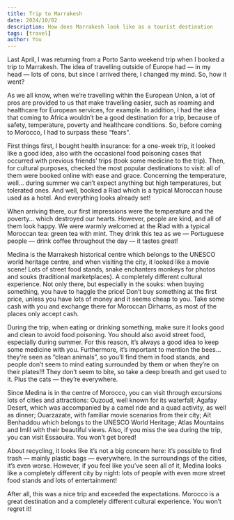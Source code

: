 ```yaml
---
title: Trip to Marrakesh
date: 2024/10/02
description: How does Marrakesh look like as a tourist destination
tags: [travel]
author: You
---
```


Last April, l was returning from a Porto Santo weekend trip when I booked a trip to Marrakesh. The idea of travelling outside of Europe had — in my head — lots of cons, but since I arrived there, I changed my mind. So, how it went?

As we all know, when we’re travelling within the European Union, a lot of pros are provided to us that make travelling easier, such as roaming and healthcare for European services, for example. In addition, I had the idea that coming to Africa wouldn’t be a good destination for a trip, because of safety, temperature, poverty and healthcare conditions. So, before coming to Morocco, I had to surpass these “fears”.

First things first, I bought health insurance: for a one-week trip, it looked like a good idea, also with the occasional food poisoning cases that occurred with previous friends’ trips (took some medicine to the trip). Then, for cultural purposes, checked the most popular destinations to visit: all of them were booked online with ease and grace. Concerning the temperature, well… during summer we can’t expect anything but high temperatures, but tolerated ones. And well, booked a Riad which is a typical Moroccan house used as a hotel. And everything looks already set!

When arriving there, our first impressions were the temperature and the poverty… which destroyed our hearts. However, people are kind, and all of them look happy. We were warmly welcomed at the Riad with a typical Moroccan tea: green tea with mint. They drink this tea as we — Portuguese people — drink coffee throughout the day — it tastes great!

Medina is the Marrakesh historical centre which belongs to the UNESCO world heritage centre, and when visiting the city, it looked like a movie scene! Lots of street food stands, snake enchanters monkeys for photos and souks (traditional marketplaces). A completely different cultural experience. Not only there, but especially in the souks: when buying something, you have to haggle the price! Don’t buy something at the first price, unless you have lots of money and it seems cheap to you. Take some cash with you and exchange there for Moroccan Dirhams, as most of the places only accept cash.

During the trip, when eating or drinking something, make sure it looks good and clean to avoid food poisoning. You should also avoid street food, especially during summer. For this reason, it’s always a good idea to keep some medicine with you. Furthermore, it’s important to mention the bees… they’re seen as “clean animals”, so you’ll find them in food stands, and people don’t seem to mind eating surrounded by them or when they’re on their plates!!! They don’t seem to bite, so take a deep breath and get used to it. Plus the cats — they’re everywhere.

Since Medina is in the centre of Morocco, you can visit through excursions lots of cities and attractions: Ouzoud, well known for its waterfall; Agafay Desert, which was accompanied by a camel ride and a quad activity, as well as dinner; Ouarzazate, with familiar movie scenarios from their city; Aït Benhaddou which belongs to the UNESCO World Heritage; Atlas Mountains and Imlil with their beautiful views. Also, if you miss the sea during the trip, you can visit Essaouira. You won’t get bored!

About recycling, it looks like it’s not a big concern here: it’s possible to find trash — mainly plastic bags — everywhere. In the surroundings of the cities, it’s even worse. However, if you feel like you’ve seen all of it, Medina looks like a completely different city by night: lots of people with even more street food stands and lots of entertainment!

After all, this was a nice trip and exceeded the expectations. Morocco is a great destination and a completely different cultural experience. You won’t regret it!
